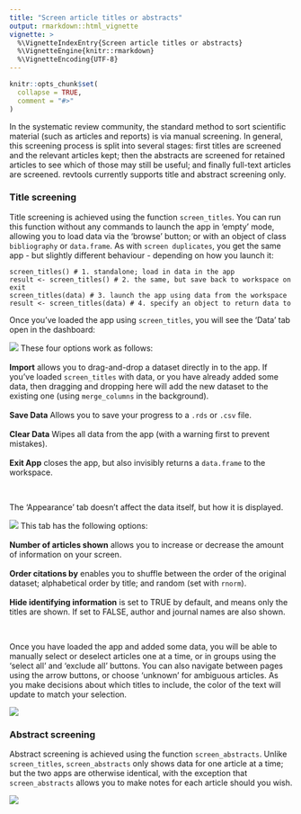 ```yaml
---
title: "Screen article titles or abstracts"
output: rmarkdown::html_vignette
vignette: >
  %\VignetteIndexEntry{Screen article titles or abstracts}
  %\VignetteEngine{knitr::rmarkdown}
  %\VignetteEncoding{UTF-8}
---
```


```r
knitr::opts_chunk$set(
  collapse = TRUE,
  comment = "#>"
)
```

In the systematic review community, the standard method to sort scientific material (such as articles and reports) is via manual screening. In general, this screening process is split into several stages: first titles are screened and the relevant articles kept; then the abstracts are screened for retained articles to see which of those may still be useful; and finally full-text articles are screened. revtools currently supports title and abstract screening only.

### Title screening
Title screening is achieved using the function <code>screen_titles</code>. You can run this function without any commands to launch the app in 'empty' mode, allowing you to load data via the 'browse' button; or with an object of class <code>bibliography</code> or <code>data.frame</code>. As with <code>screen duplicates</code>, you get the same app - but slightly different behaviour - depending on how you launch it:

```
screen_titles() # 1. standalone; load in data in the app
result <- screen_titles() # 2. the same, but save back to workspace on exit
screen_titles(data) # 3. launch the app using data from the workspace
result <- screen_titles(data) # 4. specify an object to return data to
```

Once you've loaded the app using <code>screen_titles</code>, you will see the 'Data' tab open in the dashboard:

<div class="clearfix">
  <img
    class="screenshot_tall"
    src="screen_titles_data_tab.png"
  />
  These four options work as follows:
  <br>
  <br>
  <b>Import</b> allows you to drag-and-drop a dataset directly in to the app. If you've loaded <code>screen_titles</code> with data, or you have already added some data, then dragging and dropping here will add the new dataset to the existing one (using <code>merge_columns</code> in the background).
  <br>
  <br>
  <b>Save Data</b> Allows you to save your progress to a <code>.rds</code> or <code>.csv</code> file.
  <br>
  <br>
  <b>Clear Data</b> Wipes all data from the app (with a warning first to prevent mistakes).
  <br>
  <br>
  <b>Exit App</b> closes the app, but also invisibly returns a <code>data.frame</code> to the workspace.
</div>
<br>

The 'Appearance' tab doesn't affect the data itself, but how it is displayed.

<div class="clearfix">
  <img
    class="screenshot_tall"
    src="screen_titles_appearance_tab.png"
  />
  This tab has the following options:
  <br>
  <br>
  <b>Number of articles shown</b> allows you to increase or decrease the amount of information on your screen.
  <br>
  <br>
  <b>Order citations by</b> enables you to shuffle between the order of the original dataset; alphabetical order by title; and random (set with <code>rnorm</code>).
  <br>
  <br>
  <b>Hide identifying information</b> is set to TRUE by default, and means only the titles are shown. If set to FALSE, author and journal names are also shown.
</div>
<br>

Once you have loaded the app and added some data, you will be able to manually select or deselect articles one at a time, or in groups using the 'select all' and 'exclude all' buttons. You can also navigate between pages using the arrow buttons, or choose 'unknown' for ambiguous articles. As you make decisions about which titles to include, the color of the text will update to match your selection.

<img src="screen_titles.png"/>


### Abstract screening
Abstract screening is achieved using the function <code>screen_abstracts</code>. Unlike <code>screen_titles</code>, <code>screen_abstracts</code> only shows data for one article at a time; but the two apps are otherwise identical, with the exception that <code>screen_abstracts</code> allows you to make notes for each article should you wish.

<img src="screen_abstracts.png"/>
